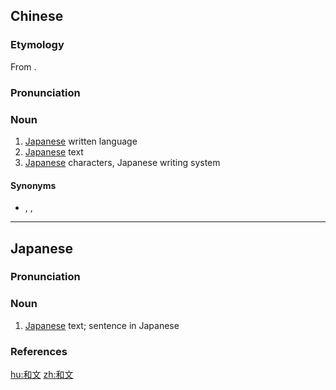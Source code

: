 ==Chinese==
{{zh-forms}}

===Etymology===
From {{etyl|ja|zh}} {{m|ja|和文|tr=wabun}}.

===Pronunciation===
{{zh-pron
|m=héwén
|c=wo4 man4
|mn=hô-bûn
|cat=n
}}

===Noun===
{{zh-noun}}

# [[Japanese]] written language
# [[Japanese]] text
# [[Japanese]] characters, Japanese writing system

====Synonyms====
* {{sense|Japanese language}} {{zh-l|日文}}, {{zh-l|日語}}, {{zh-l|日本語}}

{{zh-cat|Languages}}

----

==Japanese==
{{ja-kanjitab|わ|ぶん|yomi=o}}

===Pronunciation===
{{ja-pron|わぶん|y=o|acc=h|acc_ref=NHK}}

===Noun===
{{ja-noun|わぶん}}

# [[Japanese]] text; sentence in Japanese
#: {{ja-usex|和文英訳|わぶん えいやく|Japanese-English translation}}
#: {{ja-usex|和文タイプライター|わぶん タイプライター|Japanese typewriter; a typewriter that can type using Japanese characters}}

===References===
<references/>

[[hu:和文]]
[[zh:和文]]